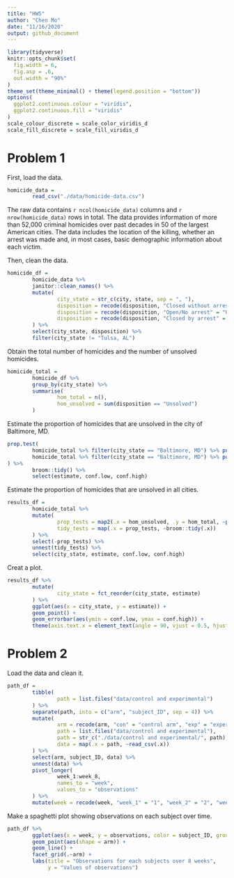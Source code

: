 ```yaml
---
title: "HW5"
author: "Chen Mo"
date: "11/16/2020"
output: github_document
---
```


```r
library(tidyverse)
knitr::opts_chunk$set(
  fig.width = 6,
  fig.asp = .6,
  out.width = "90%"
)
theme_set(theme_minimal() + theme(legend.position = "bottom"))
options(
  ggplot2.continuous.colour = "viridis",
  ggplot2.continuous.fill = "viridis"
)
scale_colour_discrete = scale_color_viridis_d
scale_fill_discrete = scale_fill_viridis_d
```

# Problem 1  

First, load the data.  
```r
homicide_data = 
        read_csv("./data/homicide-data.csv")
```
The raw data contains `r ncol(homicide_data)` columns and `r nrow(homicide_data)` rows in total. The data provides information of more than 52,000 criminal homicides over past decades in 50 of the largest American cities. The data includes the location of the killing, whether an arrest was made and, in most cases, basic demographic information about each victim.  

Then, clean the data.    
```r
homicide_df = 
        homicide_data %>%
        janitor::clean_names() %>% 
        mutate(
                city_state = str_c(city, state, sep = ", "),
                disposition = recode(disposition, "Closed without arrest" = "Unsolved"),
                disposition = recode(disposition, "Open/No arrest" = "Unsolved"),
                disposition = recode(disposition, "Closed by arrest" = "Solved")
        ) %>%
        select(city_state, disposition) %>% 
        filter(city_state != "Tulsa, AL")
```
Obtain the total number of homicides and the number of unsolved homicides.  
```r
homicide_total = 
        homicide_df %>% 
        group_by(city_state) %>% 
        summarise(
                hom_total = n(),
                hom_unsolved = sum(disposition == "Unsolved")
        )
```
Estimate the proportion of homicides that are unsolved in the city of Baltimore, MD.
```r
prop.test(
        homicide_total %>% filter(city_state == "Baltimore, MD") %>% pull(hom_unsolved),
        homicide_total %>% filter(city_state == "Baltimore, MD") %>% pull(hom_total)
) %>%
        broom::tidy() %>% 
        select(estimate, conf.low, conf.high)
```
Estimate the proportion of homicides that are unsolved in all cities.  
```r
results_df = 
        homicide_total %>% 
        mutate(
                prop_tests = map2(.x = hom_unsolved, .y = hom_total, ~prop.test(x = .x, n = .y)),
                tidy_tests = map(.x = prop_tests, ~broom::tidy(.x))
        ) %>% 
        select(-prop_tests) %>% 
        unnest(tidy_tests) %>% 
        select(city_state, estimate, conf.low, conf.high)
```
Creat a plot.  
```r
results_df %>% 
        mutate(
                city_state = fct_reorder(city_state, estimate)
        ) %>% 
        ggplot(aes(x = city_state, y = estimate)) +
        geom_point() +
        geom_errorbar(aes(ymin = conf.low, ymax = conf.high)) +
        theme(axis.text.x = element_text(angle = 90, vjust = 0.5, hjust = 1))
```

# Problem 2  
Load the data and clean it.     
```r
path_df = 
        tibble(
                path = list.files("data/control and experimental")
        ) %>%
        separate(path, into = c("arm", "subject_ID", sep = 4)) %>% 
        mutate(
                arm = recode(arm, "con" = "control arm", "exp" = "experimental arm"),
                path = list.files("data/control and experimental"),
                path = str_c("./data/control and experimental/", path),
                data = map(.x = path, ~read_csv(.x))
        ) %>%
        select(arm, subject_ID, data) %>% 
        unnest(data) %>%
        pivot_longer(
                week_1:week_8,
                names_to = "week",
                values_to = "observations"
        ) %>% 
        mutate(week = recode(week, "week_1" = "1", "week_2" = "2", "week_3" = "3", "week_4" = "4", "week_5" = "5", "week_6" = "6", "week_7" = "7", "week_8" = "8"))
```

Make a spaghetti plot showing observations on each subject over time.
```r
path_df %>% 
        ggplot(aes(x = week, y = observations, color = subject_ID, group = subject_ID)) +
        geom_point(aes(shape = arm)) +
        geom_line() + 
        facet_grid(.~arm) +
        labs(title = "Observations for each subjects over 8 weeks",
             y = "Values of observations")
```

